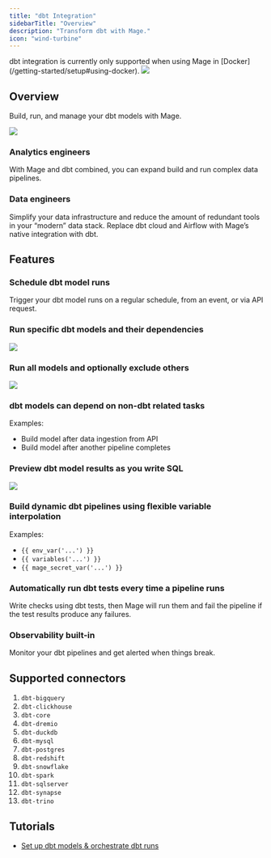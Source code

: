 ```yaml
---
title: "dbt Integration"
sidebarTitle: "Overview"
description: "Transform dbt with Mage."
icon: "wind-turbine"
---
```


<Warning>
  dbt integration is currently only supported when using Mage in
  [Docker](/getting-started/setup#using-docker).
</Warning>

<Frame>
  <img src="https://c.tenor.com/gbLWPf5HCsYAAAAC/devastator-constructicons.gif" />
</Frame>

## Overview

Build, run, and manage your dbt models with Mage.

<Frame>
  <img src="https://user-images.githubusercontent.com/59450879/252510713-4fd2ed03-7867-4038-8b0e-24eb1c40c518.png" />
</Frame>

### Analytics engineers

With Mage and dbt combined, you can expand build and run complex data pipelines.

### Data engineers

Simplify your data infrastructure and reduce the amount of redundant tools in your “modern” data stack. Replace dbt cloud and Airflow with Mage’s native integration with dbt.

## Features

### Schedule dbt model runs

Trigger your dbt model runs on a regular schedule, from an event, or via API request.

### Run specific dbt models and their dependencies

<Frame>
  <img src="https://github.com/mage-ai/assets/blob/main/dbt/add-dbt-model.gif?raw=true" />
</Frame>

### Run all models and optionally exclude others

![](https://raw.githubusercontent.com/mage-ai/assets/main/dbt/add-dbt-models.gif)

### dbt models can depend on non-dbt related tasks

Examples:

- Build model after data ingestion from API
- Build model after another pipeline completes

### Preview dbt model results as you write SQL

<Frame>
  <img src="https://github.com/mage-ai/assets/blob/main/dbt/dbt-preview.gif?raw=true" />
</Frame>

### Build dynamic dbt pipelines using flexible variable interpolation

Examples:

- `{{ env_var('...') }}`
- `{{ variables('...') }}`
- `{{ mage_secret_var('...') }}`

### Automatically run dbt tests every time a pipeline runs

Write checks using dbt tests, then Mage will run them and fail the pipeline if the test results produce any failures.

### Observability built-in

Monitor your dbt pipelines and get alerted when things break.

## Supported connectors

1. `dbt-bigquery`
1. `dbt-clickhouse`
1. `dbt-core`
1. `dbt-dremio`
1. `dbt-duckdb`
1. `dbt-mysql`
1. `dbt-postgres`
1. `dbt-redshift`
1. `dbt-snowflake`
1. `dbt-spark`
1. `dbt-sqlserver`
1. `dbt-synapse`
1. `dbt-trino`

## Tutorials

- [Set up dbt models & orchestrate dbt runs](/guides/dbt/setup-dbt)

